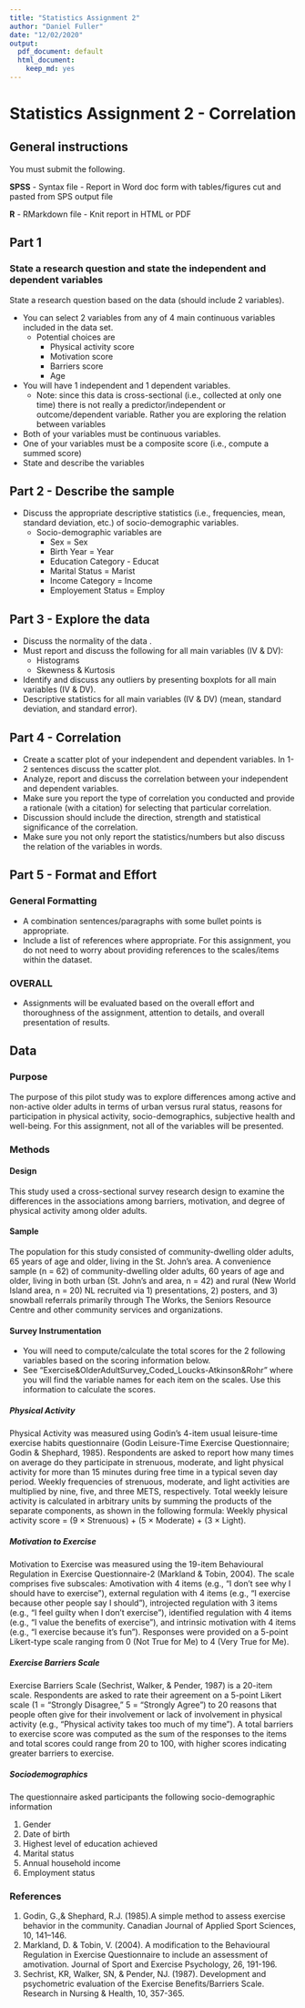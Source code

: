 ```yaml
---
title: "Statistics Assignment 2"
author: "Daniel Fuller"
date: "12/02/2020"
output:
  pdf_document: default
  html_document:
    keep_md: yes
---
```


# Statistics Assignment 2 - Correlation

## General instructions

You must submit the following. 

**SPSS**
  - Syntax file
  - Report in Word doc form with tables/figures cut and pasted from SPS output file

**R**
  - RMarkdown file
  - Knit report in HTML or PDF

## Part 1

### State a research question and state the independent and dependent variables 

State a research question based on the data (should include 2 variables).  

- You can select 2 variables from any of 4 main continuous variables included in the data set.  
    - Potential choices are
        * Physical activity score
        * Motivation score
        * Barriers score
        * Age
- You will have 1 independent and 1 dependent variables.   
    - Note: since this data is cross-sectional (i.e., collected at only one time) there is not really a predictor/independent or outcome/dependent variable. Rather you are exploring the relation between variables 
- Both of your variables must be continuous variables.   
- One of your variables must be a composite score (i.e., compute a summed score)  
- State and describe the variables

## Part 2 - Describe the sample 

- Discuss the appropriate descriptive statistics (i.e., frequencies, mean, standard deviation, etc.) of socio-demographic variables.
    * Socio-demographic variables are
        * Sex = Sex	
        * Birth Year = Year
        * Education Category - Educat
        * Marital Status = Marist
        * Income Category = Income
        * Employement Status = Employ

## Part 3 - Explore the data 

- Discuss the normality of the data .  
- Must report and discuss the following for all main variables (IV & DV):
    - Histograms
    - Skewness & Kurtosis
- Identify and discuss any outliers by presenting boxplots for all main variables (IV & DV).  
- Descriptive statistics for all main variables (IV & DV) (mean, standard deviation, and standard error).  

## Part 4 - Correlation 

- Create a scatter plot of your independent and dependent variables. In 1-2 sentences discuss the scatter plot.  
- Analyze, report and discuss the correlation between your independent and dependent variables. 
- Make sure you report the type of correlation you conducted and provide a rationale (with a citation) for selecting that particular correlation.    
- Discussion should include the direction, strength and statistical significance of the correlation.
- Make sure you not only report the statistics/numbers but also discuss the relation of the variables in words.


## Part 5 - Format and Effort 

### General Formatting 
- A combination sentences/paragraphs with some bullet points is appropriate.
- Include a list of references where appropriate. For this assignment, you do not need to worry
about providing references to the scales/items within the dataset.

### OVERALL 
- Assignments will be evaluated based on the overall effort and thoroughness of the assignment, attention to details, and overall presentation of results.

## Data

### Purpose
The purpose of this pilot study was to explore differences among active and non-active older adults in terms of urban versus rural status, reasons for participation in physical activity, socio-demographics, subjective health and well-being. For this assignment, not all of the variables will be presented.


### Methods
#### Design
This study used a cross-sectional survey research design to examine the differences in the associations among barriers, motivation, and degree of physical activity among older adults.

#### Sample
The population for this study consisted of community-dwelling older adults, 65 years of age and older, living in the St. John’s area. A convenience sample (n = 62) of community-dwelling older adults, 60 years of age and older, living in both urban (St. John’s and area, n = 42) and rural (New World Island area, n = 20) NL recruited via 1) presentations, 2) posters, and 3) snowball referrals primarily through The Works, the Seniors Resource Centre and other community services and organizations.

#### Survey Instrumentation

- You will need to compute/calculate the total scores for the 2 following variables based on the scoring information below.   
- See “Exercise&OlderAdultSurvey_Coded_Loucks-Atkinson&Rohr” where you will find the variable names for each item on the scales. Use this information to calculate the scores.

##### Physical Activity

Physical Activity was measured using Godin’s 4-item usual leisure-time exercise habits questionnaire (Godin Leisure-Time Exercise Questionnaire; Godin & Shephard, 1985). Respondents are asked to report how many times on average do they participate in strenuous, moderate, and light physical activity for more than 15 minutes during free time in a typical seven day period. Weekly frequencies of strenuous, moderate, and light activities are multiplied by nine, five, and three METS, respectively. Total weekly leisure activity is calculated in arbitrary units by summing the products of the separate components, as shown in the following formula: Weekly physical activity score = (9 × Strenuous) + (5 × Moderate) + (3 × Light).

##### Motivation to Exercise

Motivation to Exercise was measured using the 19-item Behavioural Regulation in Exercise Questionnaire-2 (Markland & Tobin, 2004). The scale comprises five subscales: Amotivation with 4 items (e.g., “I don’t see why I should have to exercise”), external regulation with 4 items (e.g., “I exercise because other people say I should”), introjected regulation with 3 items (e.g., “I feel guilty when I don’t exercise”), identified regulation with 4 items (e.g., “I value the benefits of exercise”), and intrinsic motivation with 4 items (e.g., “I exercise because it’s fun”). Responses were provided on a 5-point Likert-type scale ranging from 0 (Not True for Me) to 4 (Very True for Me).

##### Exercise Barriers Scale 

Exercise Barriers Scale (Sechrist, Walker, & Pender, 1987) is a 20-item scale. Respondents are asked to rate their agreement on a 5-point Likert scale (1 = “Strongly Disagree,” 5 = “Strongly Agree”) to 20 reasons that people often give for their involvement or lack of involvement in physical activity (e.g., “Physical activity takes too much of my time”). A total barriers to exercise score was computed as the sum of the responses to the items and total scores could range from 20 to 100, with higher scores indicating greater barriers to exercise.

##### Sociodemographics

The questionnaire asked participants the following socio-demographic information  

1. Gender  
2. Date of birth
3. Highest level of education achieved
4. Marital status
5. Annual household income
6. Employment status

### References
1. Godin, G.,& Shephard, R.J. (1985).A simple method to assess exercise behavior in the community. Canadian Journal of Applied Sport Sciences, 10, 141–146.  
2. Markland, D. & Tobin, V. (2004). A modification to the Behavioural Regulation in Exercise Questionnaire to include an assessment of amotivation. Journal of Sport and Exercise Psychology, 26, 191-196.  
3. Sechrist, KR, Walker, SN, & Pender, NJ. (1987). Development and psychometric evaluation of the Exercise Benefits/Barriers Scale. Research in Nursing & Health, 10, 357-365.  
 